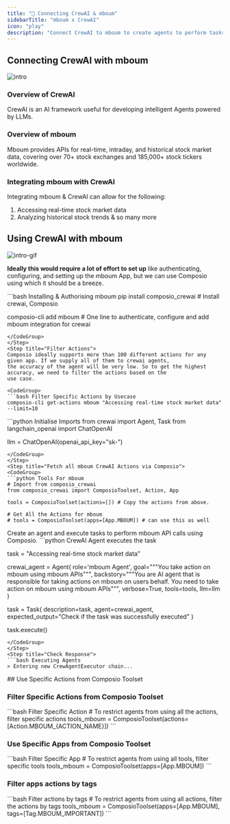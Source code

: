 ```yaml
---
title: "🚀 Connecting CrewAI & mboum"
sidebarTitle: "mboum x CrewAI"
icon: "play"
description: "Connect CrewAI to mboum to create agents to perform tasks using natural language"
---
```


## Connecting CrewAI with mboum
![intro](/media/intro.jpg)

### Overview of CrewAI

CrewAI is an AI framework useful for developing intelligent Agents powered by LLMs.

### Overview of mboum

Mboum provides APIs for real-time, intraday, and historical stock market data, covering over 70+ stock exchanges and 185,000+ stock tickers worldwide.

### Integrating mboum with CrewAI

Integrating mboum & CrewAI can allow for the following:

1. Accessing real-time stock market data
2. Analyzing historical stock trends
& so many more

## Using CrewAI with mboum
![intro-gif](/media/intro.gif)
<Steps>
<Step title="Setting Up the Environment">

**Ideally this would require a lot of effort to set up** like authenticating, configuring, and setting up the mboum App, but we can use Composio using which it should be a breeze.

<CodeGroup>
```bash Installing & Authorising mboum
pip install composio_crewai # Install crewai, Composio 

composio-cli add mboum # One line to authenticate, configure and add mboum integration for crewai
```
</CodeGroup>
</Step>
<Step title="Filter Actions">
Composio ideally supports more than 100 different actions for any given app. If we supply all of them to crewai agents, 
the accuracy of the agent will be very low. So to get the highest accuracy, we need to filter the actions based on the 
use case.

<CodeGroup>
```bash Filter Specific Actions by Usecase
composio-cli get-actions mboum "Accessing real-time stock market data" --limit=10
```
</CodeGroup>

</Step>
<Step title="Import Base Packages">

<CodeGroup>
```python Initialise Imports
from crewai import Agent, Task
from langchain_openai import ChatOpenAI

llm = ChatOpenAI(openai_api_key="sk-<OPENAI KEY>")
```
</CodeGroup>
</Step>
<Step title="Fetch all mboum CrewAI Actions via Composio">
<CodeGroup>
```python Tools For mboum
# Import from composio_crewai
from composio_crewai import ComposioToolset, Action, App

tools = ComposioToolset(actions=[]) # Copy the actions from above. 

# Get All the Actions for mboum
# tools = ComposioToolset(apps=[App.MBOUM]) # can use this as well
```
</CodeGroup>
</Step>
<Step title="Execute the Agent">
Create an agent and execute tasks to perform mboum API calls using Composio. 
<CodeGroup>
```python CrewAI Agent executes the task

task = "Accessing real-time stock market data"

crewai_agent = Agent(
    role='mboum Agent',
    goal="""You take action on mboum using mboum APIs""",
    backstory="""You are AI agent that is responsible for taking actions on mboum on users behalf. You need to take action on mboum using mboum APIs""",
    verbose=True,
    tools=tools,
    llm=llm
)

task = Task(
    description=task,
    agent=crewai_agent,
    expected_output="Check if the task was successfully executed"
)

task.execute()
```
</CodeGroup>
</Step>
<Step title="Check Response">
```bash Executing Agents
> Entering new CrewAgentExecutor chain...
```
</Step>
</Steps>
## Use Specific Actions from Composio Toolset

### Filter Specific Actions from Composio Toolset

<CodeGroup>
```bash Filter Specific Action
# To restrict agents from using all the actions, filter specific actions
tools_mboum = ComposioToolset(actions=[Action.MBOUM_{ACTION_NAME}])
```
</CodeGroup>

### Use Specific Apps from Composio Toolset
<CodeGroup>
```bash Filter Specific App
# To restrict agents from using all tools, filter specific tools
tools_mboum = ComposioToolset(apps=[App.MBOUM])
```
</CodeGroup>

### Filter apps actions by tags 
<CodeGroup>
```bash Filter actions by tags
# To restrict agents from using all actions, filter the actions by tags
tools_mboum = ComposioToolset(apps=[App.MBOUM], tags=[Tag.MBOUM_IMPORTANT])
```
</CodeGroup>
